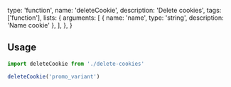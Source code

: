   type: 'function',
  name: 'deleteCookie',
  description: 'Delete cookies',
  tags: ['function'],
  lists: {
    arguments: [
      { name: 'name', type: 'string', description: 'Name cookie' },
    ],
  },
}

## Usage

```js
import deleteCookie from './delete-cookies'

deleteCookie('promo_variant')
```

